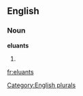 ==English==

===Noun===
'''eluants'''

# {{plural of|[[eluant]]}}

[[Category:English plurals]]

[[fr:eluants]]